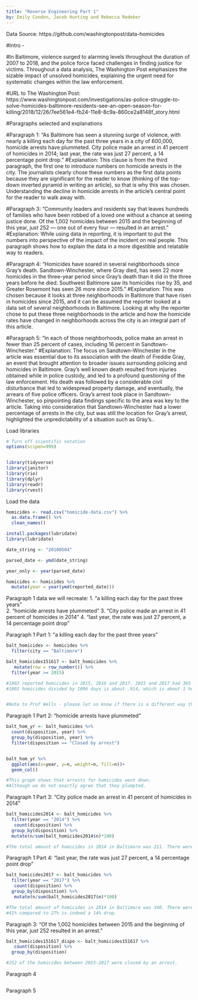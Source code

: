 ```yaml
---
title: "Reverse Engineering Part 1"
by: Emily Condon, Jacob Hunting and Rebecca Redeker
---
```


Data Source: https://github.com/washingtonpost/data-homicides 

#Intro - 

#In Baltimore, violence surged to alarming levels throughout the duration of 2007 to 2018, and the police force faced challenges in finding justice for victims. Throughout a data analysis, The Washington Post emphasizes the sizable impact of unsolved homicides, explaining the urgent need for systematic changes within the law enforcement. 

#URL to The Washington Post: https://www.washingtonpost.com/investigations/as-police-struggle-to-solve-homicides-baltimore-residents-see-an-open-season-for-killing/2018/12/26/7ee561e4-fb24-11e8-8c9a-860ce2a8148f_story.html  




#Paragraphs selected and explanations

#Paragraph 1: “As Baltimore has seen a stunning surge of violence, with nearly a killing each day for the past three years in a city of 600,000, homicide arrests have plummeted. City police made an arrest in 41 percent of homicides in 2014; last year, the rate was just 27 percent, a 14 percentage point drop.”
#Explanation: This clause is from the third paragraph, the first one to introduce numbers on homicide arrests in the city. The journalists clearly chose these numbers as the first data points because they are significant for the reader to know (thinking of the top-down inverted pyramid in writing an article), so that is why this was chosen. Understanding the decline in homicide arrests in the article’s central point for the reader to walk away with.

#Paragraph 3: “Community leaders and residents say that leaves hundreds of families who have been robbed of a loved one without a chance at seeing justice done. Of the 1,002 homicides between 2015 and the beginning of this year, just 252 — one out of every four — resulted in an arrest.”
#Explanation: While using data in reporting, it is important to put the numbers into perspective of the impact of the incident on real people. This paragraph shows how to explain the data in a more digestible and relatable way to readers.

#Paragraph 4: “Homicides have soared in several neighborhoods since Gray’s death. Sandtown-Winchester, where Gray died, has seen 22 more homicides in the three-year period since Gray’s death than it did in the three years before he died. Southwest Baltimore saw its homicides rise by 35, and Greater Rosemont has seen 26 more since 2015.”
#Explanation: This was chosen because it looks at three neighborhoods in Baltimore that have risen in homicides since 2015, and it can be assumed the reporter looked at a data set of several neighborhoods in Baltimore. Looking at why the reporter chose to put these three neighborhoods in the article and how the homicide rates have changed in neighborhoods across the city is an integral part of this article.

#Paragraph 5: “In each of those neighborhoods, police make an arrest in fewer than 25 percent of cases, including 16 percent in Sandtown-Winchester.”
#Explanation: The focus on Sandtown-Winchester in the article was essential due to its association with the death of Freddie Gray, an event that brought attention to broader issues surrounding policing and homicides in Baltimore. Gray’s well known death resulted from injuries obtained while in police custody, and led to a profound questioning of the law enforcement. His death was followed by a considerable civil disturbance that led to widespread property damage, and eventually, the arrears of five police officers. Gray’s arrest took place in Sandtown-Winchester, so pinpointing data findings specific to the area was key to the article. Taking into consideration that Sandtown-Winchester had a lower percentage of arrests in the city, but was still the location for Gray’s arrest, highlighted the unpredictability of a situation such as Gray’s..


Load libraries
```r
# Turn off scientific notation
options(scipen=999)


library(tidyverse)
library(janitor)
library(rio)
library(dplyr)
library(readr)
library(rvest)
```

Load the data
```r
homicides <- read.csv("homicide-data.csv") %>% 
  as.data.frame() %>% 
  clean_names() 
```

```r
install.packages(lubridate)
library(lubridate)

date_string <- "20100504"

parsed_date <- ymd(date_string)

year_only <- year(parsed_date)

homicides <- homicides %>% 
  mutate(year = year(ymd(reported_date)))
```

Paragraph 1 data we will recreate:
1. "a killing each day for the past three years"  
2. "homicide arrests have plummeted" 
3. "City police made an arrest in 41 percent of homicides in 2014" 
4. "last year, the rate was just 27 percent, a 14 percentage point drop"

Paragraph 1 Part 1: "a killing each day for the past three years"  
```r
balt_homicides <- homicides %>% 
  filter(city == "Baltimore")

balt_homicides151617 <- balt_homicides %>% 
   mutate(row = row_number()) %>% 
  filter(year >= 2015)

#1002 reported homicides in 2015, 2016 and 2017. 2015 and 2017 had 365 days and 2016 had 366 days. This is 1096 days. 
#1002 homicides divided by 1096 days is about .914, which is about 1 homicide per day over those three years.


#Note to Prof Wells - please let us know if there is a different way that you would want us to filter for year. We were unsure how to split up the text, so we found the row with the earliest 2015 homicide and filtered for all subsequent homicides through assigning numbers to rows.
```

Paragraph 1 Part 2: "homicide arrests have plummeted"
```r
balt_hom_yr <- balt_homicides %>%
  count(disposition, year) %>% 
  group_by(disposition, year) %>% 
  filter(disposition == "Closed by arrest")


balt_hom_yr %>%
  ggplot(aes(x=year, y=n, weight=n, fill=n))+
  geom_col()

#This graph shows that arrests for homicides went down. 
#Although we do not exactly agree that they plumpted.
```

Paragraph 1 Part 3: "City police made an arrest in 41 percent of homicides in 2014"
```r
balt_homicides2014 <- balt_homicides %>% 
  filter(year == "2014") %>% 
   count(disposition) %>% 
  group_by(disposition) %>% 
  mutate(n/sum(balt_homicides2014$n)*100) 

#The total amount of homicides in 2014 in Baltimore was 211. There were 86 arrests. 86 dived by 211 is .407 which is about 41%
```

Paragraph 1 Part 4: "last year, the rate was just 27 percent, a 14 percentage point drop"
```r
balt_homicides2017 <- balt_homicides %>% 
  filter(year == "2017") %>% 
   count(disposition) %>% 
  group_by(disposition) %>% 
   mutate(n/sum(balt_homicides2017$n)*100)

#The total amount of homicides in 2014 in Baltimore was 340. There were 93 arrests. 93 divided by 340 is .27 which is 27%.
#41% compared to 27% is indeed a 14% drop.

```


Paragraph 3: “Of the 1,002 homicides between 2015 and the beginning of this year, just 252 resulted in an arrest.”
```r
balt_homicides151617_dispo <- balt_homicides151617 %>% 
   count(disposition) %>% 
  group_by(disposition)

#252 of the homicides between 2015-2017 were closed by an arrest. 
```


Paragraph 4
```r


```

Paragraph 5
```r


```
